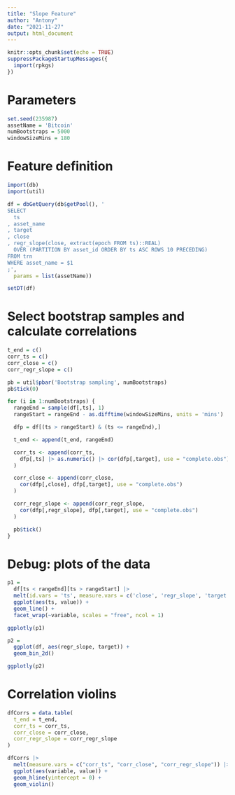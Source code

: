 ```yaml
---
title: "Slope Feature"
author: "Antony"
date: "2021-11-27"
output: html_document
---
```


```r
knitr::opts_chunk$set(echo = TRUE)
suppressPackageStartupMessages({
  import(rpkgs)
})
```

# Parameters

```r
set.seed(235987)
assetName = 'Bitcoin'
numBootstraps = 5000
windowSizeMins = 180
```

# Feature definition

```r
import(db)
import(util)

df = dbGetQuery(db$getPool(), '
SELECT
  ts
, asset_name
, target
, close
, regr_slope(close, extract(epoch FROM ts)::REAL)
  OVER (PARTITION BY asset_id ORDER BY ts ASC ROWS 10 PRECEDING)
FROM trn
WHERE asset_name = $1
;',
  params = list(assetName))

setDT(df)
```

# Select bootstrap samples and calculate correlations

```r
t_end = c()
corr_ts = c()
corr_close = c()
corr_regr_slope = c()

pb = util$pbar('Bootstrap sampling', numBootstraps)
pb$tick(0)

for (i in 1:numBootstraps) {
  rangeEnd = sample(df[,ts], 1)
  rangeStart = rangeEnd - as.difftime(windowSizeMins, units = 'mins')

  dfp = df[(ts > rangeStart) & (ts <= rangeEnd),]

  t_end <- append(t_end, rangeEnd)

  corr_ts <- append(corr_ts,
    dfp[,ts] |> as.numeric() |> cor(dfp[,target], use = "complete.obs")
  )

  corr_close <- append(corr_close,
    cor(dfp[,close], dfp[,target], use = "complete.obs")
  )

  corr_regr_slope <- append(corr_regr_slope,
    cor(dfp[,regr_slope], dfp[,target], use = "complete.obs")
  )

  pb$tick()
}
```

# Debug: plots of the data

```r
p1 =
  df[ts < rangeEnd][ts > rangeStart] |>
  melt(id.vars = 'ts', measure.vars = c('close', 'regr_slope', 'target')) |>
  ggplot(aes(ts, value)) +
  geom_line() +
  facet_wrap(~variable, scales = "free", ncol = 1)

ggplotly(p1)
```

```r
p2 =
  ggplot(df, aes(regr_slope, target)) +
  geom_bin_2d()

ggplotly(p2)
```

# Correlation violins

```r
dfCorrs = data.table(
  t_end = t_end,
  corr_ts = corr_ts,
  corr_close = corr_close,
  corr_regr_slope = corr_regr_slope
)

dfCorrs |>
  melt(measure.vars = c("corr_ts", "corr_close", "corr_regr_slope")) |>
  ggplot(aes(variable, value)) +
  geom_hline(yintercept = 0) +
  geom_violin()
```
